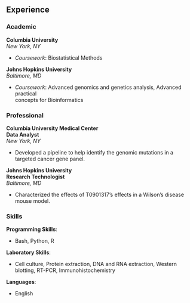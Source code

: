 ## Experience {.tabset}

### Academic

**Columbia University**    
_New York, NY_  

- _Coursework_: Biostatistical Methods     

**Johns Hopkins University**   
_Baltimore, MD_   

- _Coursework_: Advanced genomics and genetics analysis, Advanced practical   
concepts for Bioinformatics

### Professional
**Columbia University Medical Center**\
**Data Analyst**\
_New York, NY_\

- Developed a pipeline to help identify the genomic mutations in a targeted cancer gene panel. 

**Johns Hopkins University**\
**Research Technologist**\
_Baltimore, MD_\

- Characterized the effects of T0901317's effects in a Wilson's disease mouse model.

### Skills

**Programming Skills**:\

* Bash, Python, R

**Laboratory Skills**:\

* Cell culture, Protein extraction, DNA and RNA extraction,\ Western blotting, RT-PCR, Immunohistochemistry

**Languages**:\

* English
